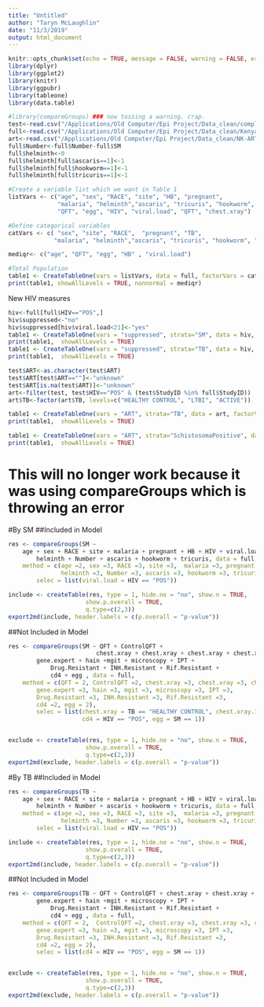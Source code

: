 ```yaml
---
title: "Untitled"
author: "Taryn McLaughlin"
date: "11/3/2019"
output: html_document
---
```


```r
knitr::opts_chunk$set(echo = TRUE, message = FALSE, warning = FALSE, error=FALSE)
library(dplyr)
library(ggplot2)
library(knitr)
library(ggpubr)
library(tableone)
library(data.table)

#library(compareGroups) ### now tossing a warning. crap.
test<-read.csv("/Applications/Old Computer/Epi Project/Data_clean/complete-kenya-filledin.csv")
full<-read.csv("/Applications/Old Computer/Epi Project/Data_clean/Kenya_reporting.csv")
art<-read.csv("/Applications/Old Computer/Epi Project/Data_clean/NK-ART.csv", nrows=123)
full$Number<-full$Number-full$SM
full$helminth<-0
full$helminth[full$ascaris==1]<-1
full$helminth[full$hookworm==1]<-1
full$helminth[full$tricuris==1]<-1
```

```r
#Create a variable list which we want in Table 1
listVars <- c("age", "sex", "RACE", "site", "HB", "pregnant", 
              "malaria", "helminth","ascaris", "tricuris", "hookworm", "Number",
              "QFT", "egg", "HIV", "viral.load", "QFT", "chest.xray")

#Define categorical variables
catVars <- c( "sex", "site", "RACE",  "pregnant", "TB", 
             "malaria", "helminth","ascaris", "tricuris", "hookworm", "Number")

mediqr<- c("age", "QFT", "egg", "HB" , "viral.load")

#Total Population
table1 <- CreateTableOne(vars = listVars, data = full, factorVars = catVars)
print(table1, showAllLevels = TRUE, nonnormal = mediqr)
```
New HIV measures
```r
hiv<-full[full$HIV=="POS",]
hiv$suppressed<-"no"
hiv$suppressed[hiv$viral.load<21]<-"yes"
table1 <- CreateTableOne(vars = "suppressed", strata="SM", data = hiv, factorVars = "suppressed")
print(table1,  showAllLevels = TRUE)
table1 <- CreateTableOne(vars = "suppressed", strata="TB", data = hiv, factorVars = "suppressed")
print(table1,  showAllLevels = TRUE)
```

```r
test$ART<-as.character(test$ART)
test$ART[test$ART==""]<-"unknown"
test$ART[is.na(test$ART)]<-"unknown"
art<-filter(test, test$HIV=="POS" & (test$StudyID %in% full$StudyID))
art$TB<-factor(art$TB, levels=c("HEALTHY CONTROL", "LTBI", "ACTIVE"))

table1 <- CreateTableOne(vars = "ART", strata="TB", data = art, factorVars = "ART")
print(table1,  showAllLevels = TRUE)

table1 <- CreateTableOne(vars = "ART", strata="SchistosomaPositive", data = art, factorVars = "ART")
print(table1,  showAllLevels = TRUE)
```





# This will no longer work because it was using compareGroups which is throwing an error   
#By SM
##Included in Model    
```r
res <- compareGroups(SM ~ 
    age + sex + RACE + site + malaria + pregnant + HB + HIV + viral.load + 
        helminth + Number + ascaris + hookworm + tricuris, data = full,
    method = c(age =2, sex =3, RACE =3, site =3,  malaria =3, pregnant =3, HB =2, viral.load =2,
               helminth =3, Number =3, ascaris =3, hookworm =3, tricuris =3),
        selec = list(viral.load = HIV == "POS"))

include <- createTable(res, type = 1, hide.no = "no", show.n = TRUE,
                      show.p.overall = TRUE, 
                      q.type=c(2,3))
export2md(include, header.labels = c(p.overall = "p-value"))
```

##Not Included in Model
```r
res <- compareGroups(SM ~ QFT + ControlQFT + 
                         chest.xray + chest.xray + chest.xray + chest.xray + 
        gene.expert + hain +mgit + microscopy + IPT + 
            Drug.Resistant + INH.Resistant + Rif.Resistant + 
            cd4 + egg , data = full,
    method = c(QFT = 2, ControlQFT =2, chest.xray =3, chest.xray =3, chest.xray =3, chest.xray =3, 
        gene.expert =3, hain =3, mgit =3, microscopy =3, IPT =3, 
        Drug.Resistant =3, INH.Resistant =3, Rif.Resistant =3, 
        cd4 =2, egg = 2),
        selec = list(chest.xray = TB == "HEALTHY CONTROL", chest.xray.1 = TB == "LTBI", chest.xray.2 = TB == "ACTIVE", 
                     cd4 = HIV == "POS", egg = SM == 1))


exclude <- createTable(res, type = 1, hide.no = "no", show.n = TRUE,
                      show.p.overall = TRUE, 
                      q.type=c(2,3))
export2md(exclude, header.labels = c(p.overall = "p-value"))
```



#By TB
##Included in Model    
```r
res <- compareGroups(TB ~ 
    age + sex + RACE + site + malaria + pregnant + HB + HIV + viral.load + 
        helminth + Number + ascaris + hookworm + tricuris, data = full,
    method = c(age =2, sex =3, RACE =3, site =3,  malaria =3, pregnant =3, HB =2, viral.load =2,
               helminth =3, Number =3, ascaris =3, hookworm =3, tricuris =3),
        selec = list(viral.load = HIV == "POS"))

include <- createTable(res, type = 1, hide.no = "no", show.n = TRUE,
                      show.p.overall = TRUE, 
                      q.type=c(2,3))
export2md(include, header.labels = c(p.overall = "p-value"))
```

##Not Included in Model
```r
res <- compareGroups(TB ~ QFT + ControlQFT + chest.xray + chest.xray + chest.xray + 
        gene.expert + hain +mgit + microscopy + IPT + 
            Drug.Resistant + INH.Resistant + Rif.Resistant + 
            cd4 + egg , data = full,
    method = c(QFT = 2,  ControlQFT =2, chest.xray =3, chest.xray =3, chest.xray =3, 
        gene.expert =3, hain =3, mgit =3, microscopy =3, IPT =3, 
        Drug.Resistant =3, INH.Resistant =3, Rif.Resistant =3, 
        cd4 =2, egg = 2),
        selec = list(cd4 = HIV == "POS", egg = SM == 1))


exclude <- createTable(res, type = 1, hide.no = "no", show.n = TRUE,
                      show.p.overall = TRUE, 
                      q.type=c(2,3))
export2md(exclude, header.labels = c(p.overall = "p-value"))
```
